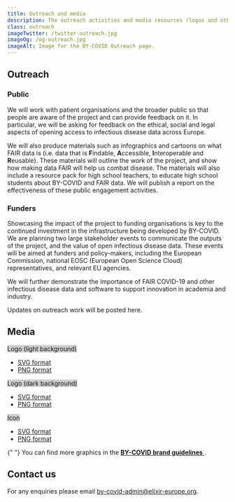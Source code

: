```yaml
---
title: Outreach and media
description: The outreach activities and media resources (logos and other visuals) of the BY-COVID project.
class: outreach
imageTwitter: /twitter-outreach.jpg
imageOg: /og-outreach.jpg
imageAlt: Image for the BY-COVID Outreach page.
---
```



<Container>
  <Row>
   <Col>

<h2 class="mt-4">Outreach</h2>

<h3>Public</h3>

We will work with patient organisations and the broader public so that people are aware of the project and can provide feedback on it. In particular, we will be asking for feedback on the ethical, social and legal aspects of opening access to infectious disease data across Europe.

We will also produce materials such as infographics and cartoons on what FAIR data is (i.e. data that is **F**indable, **A**ccessible, **I**nteroperable and **R**eusable). These materials will outline the work of the project, and show how making data FAIR will help us combat disease. The materials will also include a resource pack for high school teachers, to educate high school students about BY-COVID and FAIR data. We will publish a report on the effectiveness of these public engagement activities.

<h3 class="mt-4">Funders</h3>

Showcasing the impact of the project to funding organisations is key to the continued investment in the infrastructure being developed by BY-COVID. We are planning two large stakeholder events to communicate the outputs of the project, and the value of open infectious disease data. These events will be aimed at funders and policy-makers, including the European Commission, national EOSC (European Open Science Cloud) representatives, and relevant EU agencies.

We will further demonstrate the importance of FAIR COVID-19 and other infectious disease data and software to support innovation in academia and industry.

<p class="fw-bold mt-4">Updates on outreach work will be posted here.</p>

## Media

<Container className="full-width">
  <Row>
    <Col className="align-items-stretch" xs={12} sm={6} lg={4}>
      <Card className="mb-4">
        <Card.Img
          variant="top"
          src="/by-covid-logo-light-bg.svg"
          className="border p-4"
          style="max-height: 115px;background: #ccc;"
        />
        <Card.Body className="position-relative">
          <Card.Title as="h3" className="mt-0 fw-bold fs-5 lh-sm">
            Logo (light background)
          </Card.Title>
          <Card.Text className="mt-3">
            <ul className="mb-0">
              <li>
                <a href="/by-covid-logo-light-bg.svg">SVG format</a>
              </li>
              <li>
                <a href="/by-covid-logo-light-bg.png">PNG format</a>
              </li>
            </ul>
          </Card.Text>
        </Card.Body>
      </Card>
    </Col>
    <Col className="align-items-stretch" xs={12} sm={6} lg={4}>
      <Card className="mb-4">
        <Card.Img
          variant="top"
          src="/by-covid-logo-dark-bg.svg"
          className="p-4"
          style="max-height: 115px;background: #ccc;"
        />
        <Card.Body className="position-relative">
          <Card.Title as="h3" className="mt-0 fw-bold fs-5 lh-sm">
            Logo (dark background)
          </Card.Title>
          <Card.Text className="mt-3">
            <ul className="mb-0">
              <li>
                <a href="/by-covid-logo-dark-bg.svg">SVG format</a>
              </li>
              <li>
                <a href="/by-covid-logo-dark-bg.png">PNG format</a>
              </li>
            </ul>
          </Card.Text>
        </Card.Body>
      </Card>
    </Col>
    <Col className="align-items-stretch" xs={12} sm={6} lg={4}>
      <Card className="mb-4">
        <Card.Img
          variant="top"
          src="/by-covid-icon.svg"
          className="p-4 border"
          style="max-height: 100px;background: #ccc;"
        />
        <Card.Body className="position-relative">
          <Card.Title as="h3" className="mt-0 fw-bold fs-5 lh-sm">
            Icon
          </Card.Title>
          <Card.Text className="mt-3">
            <ul className="mb-0">
              <li>
                <a href="/by-covid-icon.svg">SVG format</a>
              </li>
              <li>
                <a href="/by-covid-icon.png">PNG format</a>
              </li>
            </ul>
          </Card.Text>
        </Card.Body>
      </Card>
    </Col>
  </Row>
</Container>

<p>
  {" "}
  You can find more graphics in the <a href="https://docs.google.com/presentation/d/1JSGeclDqn-OKHi0udYcNaIeSs_mMFi14/edit#slide=id.p1">
    <strong>BY-COVID brand guidelines</strong>
  </a>.
</p>

<span class="anchor" id="contact"></span>

## Contact us

For any enquiries please email by-covid-admin@elixir-europe.org.

   </Col>
  </Row>
</Container>
